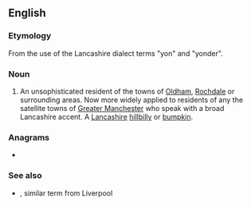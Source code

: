 ==English==

===Etymology===
From the use of the Lancashire dialect terms "yon" and "yonder".

===Noun===
{{en-noun}}

# {{lb|en|UK|slang|derogatory}} An unsophisticated resident of the towns of [[Oldham]], [[Rochdale]] or surrounding areas. Now more widely applied to residents of any the satellite towns of [[Greater Manchester]] who speak with a broad Lancashire accent. A [[Lancashire]] [[hillbilly]] or [[bumpkin]].

===Anagrams===
* {{anagrams|en|a=ennory|yronne}}

===See also===
* {{l|en|wooly back}}, similar term from Liverpool